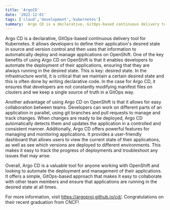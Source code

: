```yaml
---
title: 'ArgoCD'
date: '2022-12-01'
tags: ['cloud','development','kubernetes']
summary:  Argo CD is a declarative, GitOps-based continuous delivery tool for Kubernetes
---
```


Argo CD is a declarative, GitOps-based continuous delivery tool for Kubernetes. 
It allows developers to define their application's desired state in source and version control and then uses that information to automatically deploy and manage applications on OpenShift.
One of the key benefits of using Argo CD on OpenShift is that it enables developers to automate the deployment of their applications, ensuring that they are always running in the desired state. 
This is key: desired state. In the infrastructure world, it is critical that we maintain a certain desired state and this is often done by writing declarative code.
In the case for Argo CD, it ensures that developers are not constantly modifying manifest files on clsuters and we keep a single source of truth in a GitOps way.

Another advantage of using Argo CD on OpenShift is that it allows for easy collaboration between teams. 
Developers can work on different parts of an application in parallel, using git branches and pull requests to manage and track changes. 
When changes are ready to be deployed, Argo CD automatically detects them and updates the application in a controlled and consistent manner.
Additionally, Argo CD offers powerful features for managing and monitoring applications. 
It provides a user-friendly dashboard that allows users to view the current state of their applications, as well as see which versions are deployed to different environments. This makes it easy to track the progress of deployments and troubleshoot any issues that may arise.

Overall, Argo CD is a valuable tool for anyone working with OpenShift and looking to automate the deployment and management of their applications. 
It offers a simple, GitOps-based approach that makes it easy to collaborate with other team members and ensure that applications are running in the desired state at all times.

For more information, visit https://argoproj.github.io/cd/.
Congratulations on their recent graduation from CNCF!